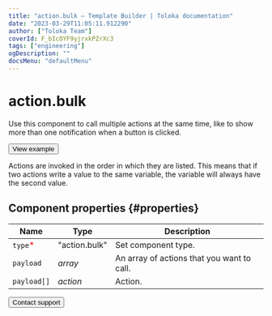 ```yaml
---
title: "action.bulk — Template Builder | Toloka documentation"
date: "2023-03-29T11:05:11.912290"
author: ["Toloka Team"]
coverId: F_bIcOYF9yjrxkPZrXc3
tags: ["engineering"]
ogDescription: ""
docsMenu: "defaultMenu"
---
```


# action.bulk

Use this component to call multiple actions at the same time, like to show more than one notification when a button is clicked.

<Button themeColor="light" view="default" size="l" type="link" url="https://ya.cc/t/jH6BvDpE3twfMn">View example</Button>

Actions are invoked in the order in which they are listed. This means that if two actions write a value to the same variable, the variable will always have the second value.

## Component properties {#properties}

**Name** | **Type** | **Description**
----- | ----- | -----
`type`<span style="color: red">\*</span> | "action.bulk" | Set component type.
`payload` | _array_ | An array of actions that you want to call.
`payload[]` | _action_ | Action.

<Button themeColor="light" view="default" size="l" type="link" url="/docs/guide/troubleshooting/support?form-source=template-builder-reference-action-bulk">Contact support</Button>